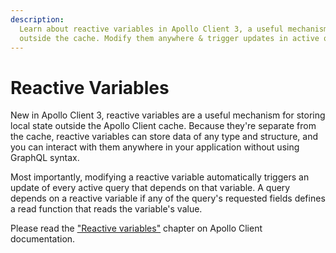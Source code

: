 ```yaml
---
description:
  Learn about reactive variables in Apollo Client 3, a useful mechanism for storing local state
  outside the cache. Modify them anywhere & trigger updates in active queries.
---
```


# Reactive Variables

New in Apollo Client 3, reactive variables are a useful mechanism for storing local state outside
the Apollo Client cache. Because they're separate from the cache, reactive variables can store data
of any type and structure, and you can interact with them anywhere in your application without using
GraphQL syntax.

Most importantly, modifying a reactive variable automatically triggers an update of every active
query that depends on that variable. A query depends on a reactive variable if any of the query's
requested fields defines a read function that reads the variable's value.

Please read the
["Reactive variables"](https://apollographql.com/docs/react/local-state/reactive-variables) chapter
on Apollo Client documentation.
